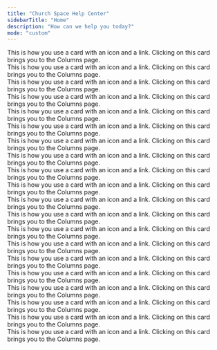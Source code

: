 ```yaml
---
title: "Church Space Help Center"
sidebarTitle: "Home"
description: "How can we help you today?"
mode: "custom"
---
```


<Columns cols={3}>
  <div className="hidden dark:block">
    <Card
      title="Get Started"
      href="/getting-started"
      img="/images/get-started.png"
      className="hidden dark:block"
    >
      This is how you use a card with an icon and a link. Clicking on this card
      brings you to the Columns page.
    </Card>
  </div>
  <div className="hidden dark:block">
    <Card
      title="Switch from Mailchimp"
      href="/switch/from-mailchimp"
      img="/images/switch.png"
    >
      This is how you use a card with an icon and a link. Clicking on this card
      brings you to the Columns page.
    </Card>
  </div>
  <div className="hidden dark:block">
    <Card
      title="Planning Center Integration"
      href="/integrations/pco"
      img="/images/pco.png"
    >
      This is how you use a card with an icon and a link. Clicking on this card
      brings you to the Columns page.
    </Card>
  </div>
  <div className="hidden dark:block">
    <Card
      title="Your Account"
      href="/account/overview"
      img="/images/account.png"
    >
      This is how you use a card with an icon and a link. Clicking on this card
      brings you to the Columns page.
    </Card>
  </div>
  <div className="hidden dark:block">
    <Card title="Emails" href="/emails/overview" img="/images/email.png">
      This is how you use a card with an icon and a link. Clicking on this card
      brings you to the Columns page.
    </Card>
  </div>
  <div className="hidden dark:block">
    <Card title="Links" href="/links/overview" img="/images/links.png">
      This is how you use a card with an icon and a link. Clicking on this card
      brings you to the Columns page.
    </Card>
  </div>
  <div className="hidden dark:block">
    <Card
      title="Organization"
      href="/organization/overview"
      img="/images/organization.png"
    >
      This is how you use a card with an icon and a link. Clicking on this card
      brings you to the Columns page.
    </Card>
  </div>
  <div className="hidden dark:block">
    <Card title="Billing" href="/billing/overview" img="/images/billing.png">
      This is how you use a card with an icon and a link. Clicking on this card
      brings you to the Columns page.
    </Card>
  </div>
  <div className="hidden dark:block">
    <Card title="People" href="/people/overview" img="/images/people.png">
      This is how you use a card with an icon and a link. Clicking on this card
      brings you to the Columns page.
    </Card>
  </div>
  <div className="hidden dark:block">
    <Card
      title="Domains"
      href="/domains"
      img="/images/domains.png"
      className="hidden dark:block"
    >
      This is how you use a card with an icon and a link. Clicking on this card
      brings you to the Columns page.
    </Card>
  </div>
  <div className="block dark:hidden">
    <Card
      title="Get Started"
      href="/getting-started"
      img="/images/get-started-light.png"
      className="hidden dark:block"
    >
      This is how you use a card with an icon and a link. Clicking on this card
      brings you to the Columns page.
    </Card>
  </div>
  <div className="block dark:hidden">
    <Card
      title="Switch from Mailchimp"
      href="/switch/from-mailchimp"
      img="/images/switch-light.png"
    >
      This is how you use a card with an icon and a link. Clicking on this card
      brings you to the Columns page.
    </Card>
  </div>
  <div className="block dark:hidden">
    <Card
      title="Planning Center Integration"
      href="/integrations/pco"
      img="/images/pco-light.png"
    >
      This is how you use a card with an icon and a link. Clicking on this card
      brings you to the Columns page.
    </Card>
  </div>
  <div className="block dark:hidden">
    <Card
      title="Your Account"
      href="/account/overview"
      img="/images/account-light.png"
    >
      This is how you use a card with an icon and a link. Clicking on this card
      brings you to the Columns page.
    </Card>
  </div>
  <div className="block dark:hidden">
    <Card title="Emails" href="/emails/overview" img="/images/email-light.png">
      This is how you use a card with an icon and a link. Clicking on this card
      brings you to the Columns page.
    </Card>
  </div>
  <div className="block dark:hidden">
    <Card title="Links" href="/links/overview" img="/images/links-light.png">
      This is how you use a card with an icon and a link. Clicking on this card
      brings you to the Columns page.
    </Card>
  </div>
  <div className="block dark:hidden">
    <Card
      title="Organization"
      href="/organization/overview"
      img="/images/organization-light.png"
    >
      This is how you use a card with an icon and a link. Clicking on this card
      brings you to the Columns page.
    </Card>
  </div>
  <div className="block dark:hidden">
    <Card
      title="Billing"
      href="/billing/overview"
      img="/images/billing-light.png"
    >
      This is how you use a card with an icon and a link. Clicking on this card
      brings you to the Columns page.
    </Card>
  </div>
  <div className="block dark:hidden">
    <Card title="People" href="/people/overview" img="/images/people-light.png">
      This is how you use a card with an icon and a link. Clicking on this card
      brings you to the Columns page.
    </Card>
  </div>
  <div className="block dark:hidden">
    <Card title="Domains" href="/domains" img="/images/domains-light.png">
      This is how you use a card with an icon and a link. Clicking on this card
      brings you to the Columns page.
    </Card>
  </div>
</Columns>
